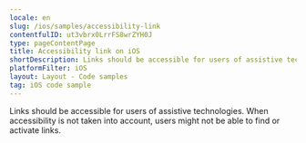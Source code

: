 ```yaml
---
locale: en
slug: /ios/samples/accessibility-link
contentfulID: ut3vbrx0LrrFS8wrZYH0J
type: pageContentPage
title: Accessibility link on iOS
shortDescription: Links should be accessible for users of assistive technologies.
platformFilter: iOS
layout: Layout - Code samples
tag: iOS code sample
---
```


Links should be accessible for users of assistive technologies. When accessibility is not taken into account, users might not be able to find or activate links.

<CodeSample id="accessibility-link" locale="en" platform="ios"/>